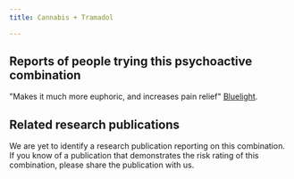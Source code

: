 ---
title: Cannabis + Tramadol

---

## Reports of people trying this psychoactive combination

"Makes it much more euphoric, and increases pain relief" [Bluelight](https://bluelight.org/xf/threads/potentiating-tramadol.382518/page-2).

## Related research publications

We are yet to identify a research publication reporting on this combination. If you know of a publication that demonstrates the risk rating of this combination, please share the publication with us.

